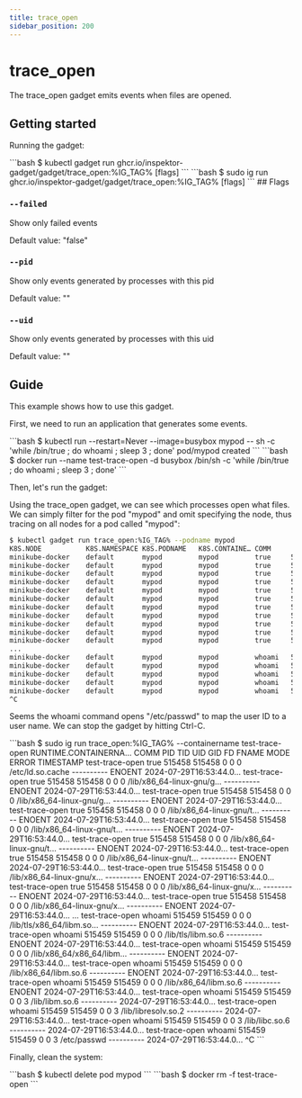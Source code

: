 ```yaml
---
title: trace_open
sidebar_position: 200
---
```



# trace_open

The trace_open gadget emits events when files are opened.

## Getting started

Running the gadget:

<Tabs groupId="env">
  <TabItem value="kubectl-gadget" label="kubectl gadget">
```bash
$ kubectl gadget run ghcr.io/inspektor-gadget/gadget/trace_open:%IG_TAG% [flags]
```
  </TabItem>

  <TabItem value="ig" label="ig">
```bash
$ sudo ig run ghcr.io/inspektor-gadget/gadget/trace_open:%IG_TAG% [flags]
```
  </TabItem>
</Tabs>
## Flags

### `--failed`

Show only failed events

Default value: "false"

### `--pid`

Show only events generated by processes with this pid

Default value: ""

### `--uid`

Show only events generated by processes with this uid

Default value: ""

## Guide

This example shows how to use this gadget.

First, we need to run an application that generates some events.

<Tabs groupId="env">
  <TabItem value="kubectl-gadget" label="kubectl gadget">
```bash
$ kubectl run --restart=Never --image=busybox mypod -- sh -c 'while /bin/true ; do whoami ; sleep 3 ; done'
pod/mypod created
```
  </TabItem>

  <TabItem value="ig" label="ig">
```bash
$ docker run --name test-trace-open -d busybox /bin/sh -c 'while /bin/true ; do whoami ; sleep 3 ; done'
```
  </TabItem>
</Tabs>

Then, let's run the gadget:

<Tabs groupId="env">
  <TabItem value="kubectl-gadget" label="kubectl gadget">
Using the trace_open gadget, we can see which processes open what files.
We can simply filter for the pod "mypod" and omit specifying the node,
thus tracing on all nodes for a pod called "mypod":

```bash
$ kubectl gadget run trace_open:%IG_TAG% --podname mypod
K8S.NODE           K8S.NAMESPACE K8S.PODNAME   K8S.CONTAINE… COMM        PID     TID      UID      GID  FD FNAME                    MODE    ERROR
minikube-docker    default       mypod         mypod         true     511559  511559        0        0   0 /etc/ld.so.cache         ------… ENOEN
minikube-docker    default       mypod         mypod         true     511559  511559        0        0   0 /lib/x86_64-linux-gnu/g… ------… ENOEN
minikube-docker    default       mypod         mypod         true     511559  511559        0        0   0 /lib/x86_64-linux-gnu/g… ------… ENOEN
minikube-docker    default       mypod         mypod         true     511559  511559        0        0   0 /lib/x86_64-linux-gnu/t… ------… ENOEN
minikube-docker    default       mypod         mypod         true     511559  511559        0        0   0 /lib/x86_64-linux-gnu/t… ------… ENOEN
minikube-docker    default       mypod         mypod         true     511559  511559        0        0   0 /lib/x86_64-linux-gnu/t… ------… ENOEN
minikube-docker    default       mypod         mypod         true     511559  511559        0        0   0 /lib/x86_64-linux-gnu/t… ------… ENOEN
minikube-docker    default       mypod         mypod         true     511559  511559        0        0   0 /lib/x86_64-linux-gnu/x… ------… ENOEN
minikube-docker    default       mypod         mypod         true     511559  511559        0        0   0 /lib/x86_64-linux-gnu/x… ------… ENOEN
minikube-docker    default       mypod         mypod         true     511559  511559        0        0   0 /lib/x86_64-linux-gnu/x… ------… ENOEN
minikube-docker    default       mypod         mypod         true     511559  511559        0        0   0 /lib/x86_64-linux-gnu/l… ------… ENOEN
...
minikube-docker    default       mypod         mypod         whoami   511560  511560        0        0   0 /lib/x86_64/libm.so.6    ------… ENOEN
minikube-docker    default       mypod         mypod         whoami   511560  511560        0        0   3 /lib/libm.so.6           ------…
minikube-docker    default       mypod         mypod         whoami   511560  511560        0        0   3 /lib/libresolv.so.2      ------…
minikube-docker    default       mypod         mypod         whoami   511560  511560        0        0   3 /lib/libc.so.6           ------…
minikube-docker    default       mypod         mypod         whoami   511560  511560        0        0   3 /etc/passwd              ------…
^C
```

Seems the whoami command opens "/etc/passwd" to map the user ID to a user name.
We can stop the gadget by hitting Ctrl-C.

  </TabItem>

  <TabItem value="ig" label="ig">
```bash
$ sudo ig run trace_open:%IG_TAG% --containername test-trace-open
RUNTIME.CONTAINERNA… COMM                PID         TID         UID        GID  FD FNAME                    MODE       ERROR   TIMESTAMP
test-trace-open      true             515458      515458           0          0   0 /etc/ld.so.cache         ---------- ENOENT  2024-07-29T16:53:44.0…
test-trace-open      true             515458      515458           0          0   0 /lib/x86_64-linux-gnu/g… ---------- ENOENT  2024-07-29T16:53:44.0…
test-trace-open      true             515458      515458           0          0   0 /lib/x86_64-linux-gnu/g… ---------- ENOENT  2024-07-29T16:53:44.0…
test-trace-open      true             515458      515458           0          0   0 /lib/x86_64-linux-gnu/t… ---------- ENOENT  2024-07-29T16:53:44.0…
test-trace-open      true             515458      515458           0          0   0 /lib/x86_64-linux-gnu/t… ---------- ENOENT  2024-07-29T16:53:44.0…
test-trace-open      true             515458      515458           0          0   0 /lib/x86_64-linux-gnu/t… ---------- ENOENT  2024-07-29T16:53:44.0…
test-trace-open      true             515458      515458           0          0   0 /lib/x86_64-linux-gnu/t… ---------- ENOENT  2024-07-29T16:53:44.0…
test-trace-open      true             515458      515458           0          0   0 /lib/x86_64-linux-gnu/x… ---------- ENOENT  2024-07-29T16:53:44.0…
test-trace-open      true             515458      515458           0          0   0 /lib/x86_64-linux-gnu/x… ---------- ENOENT  2024-07-29T16:53:44.0…
test-trace-open      true             515458      515458           0          0   0 /lib/x86_64-linux-gnu/x… ---------- ENOENT  2024-07-29T16:53:44.0…
...
test-trace-open      whoami           515459      515459           0          0   0 /lib/tls/x86_64/libm.so… ---------- ENOENT  2024-07-29T16:53:44.0…
test-trace-open      whoami           515459      515459           0          0   0 /lib/tls/libm.so.6       ---------- ENOENT  2024-07-29T16:53:44.0…
test-trace-open      whoami           515459      515459           0          0   0 /lib/x86_64/x86_64/libm… ---------- ENOENT  2024-07-29T16:53:44.0…
test-trace-open      whoami           515459      515459           0          0   0 /lib/x86_64/libm.so.6    ---------- ENOENT  2024-07-29T16:53:44.0…
test-trace-open      whoami           515459      515459           0          0   0 /lib/x86_64/libm.so.6    ---------- ENOENT  2024-07-29T16:53:44.0…
test-trace-open      whoami           515459      515459           0          0   3 /lib/libm.so.6           ----------         2024-07-29T16:53:44.0…
test-trace-open      whoami           515459      515459           0          0   3 /lib/libresolv.so.2      ----------         2024-07-29T16:53:44.0…
test-trace-open      whoami           515459      515459           0          0   3 /lib/libc.so.6           ----------         2024-07-29T16:53:44.0…
test-trace-open      whoami           515459      515459           0          0   3 /etc/passwd              ----------         2024-07-29T16:53:44.0…
^C
```
  </TabItem>
</Tabs>

Finally, clean the system:

<Tabs groupId="env">
  <TabItem value="kubectl-gadget" label="kubectl gadget">
```bash
$ kubectl delete pod mypod
```
  </TabItem>

  <TabItem value="ig" label="ig">
```bash
$ docker rm -f test-trace-open
```
  </TabItem>
</Tabs>
